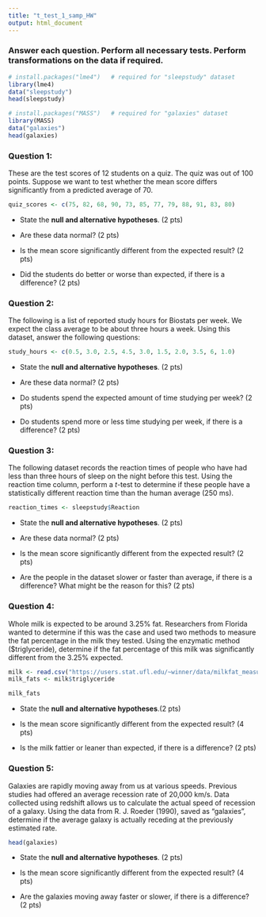 ```yaml
---
title: "t_test_1_samp_HW"
output: html_document
---
```


### Answer each question. Perform all necessary tests. Perform transformations on the data if required.

```r
# install.packages("lme4")   # required for "sleepstudy" dataset
library(lme4)
data("sleepstudy")
head(sleepstudy)

# install.packages("MASS")   # required for "galaxies" dataset
library(MASS)
data("galaxies")
head(galaxies)

```

### **Question 1:**

These are the test scores of 12 students on a quiz. The quiz was out of 100 points. Suppose we want to test whether the mean score differs significantly from a predicted average of 70.

```r
quiz_scores <- c(75, 82, 68, 90, 73, 85, 77, 79, 88, 91, 83, 80)  
```

-   State the **null and alternative hypotheses**. (2 pts)

-   Are these data normal? (2 pts)

-   Is the mean score significantly different from the expected result? (2 pts)

-   Did the students do better or worse than expected, if there is a difference? (2 pts)

### **Question 2:**

The following is a list of reported study hours for Biostats per week. We expect the class average to be about three hours a week. Using this dataset, answer the following questions:

```r
study_hours <- c(0.5, 3.0, 2.5, 4.5, 3.0, 1.5, 2.0, 3.5, 6, 1.0)  

```

-   State the **null and alternative hypotheses**. (2 pts)

-   Are these data normal? (2 pts)

-   Do students spend the expected amount of time studying per week? (2 pts)

-   Do students spend more or less time studying per week, if there is a difference? (2 pts)

### **Question 3:**

The following dataset records the reaction times of people who have had less than three hours of sleep on the night before this test. Using the reaction time column, perform a $t$-test to determine if these people have a statistically different reaction time than the human average (250 ms).

```r
reaction_times <- sleepstudy$Reaction
```

-   State the **null and alternative hypotheses**. (2 pts)

-   Are these data normal? (2 pts)

-   Is the mean score significantly different from the expected result? (2 pts)

-   Are the people in the dataset slower or faster than average, if there is a difference? What might be the reason for this? (2 pts)

### **Question 4:**

Whole milk is expected to be around 3.25% fat. Researchers from Florida wanted to determine if this was the case and used two methods to measure the fat percentage in the milk they tested. Using the enzymatic method (\$triglyceride), determine if the fat percentage of this milk was significantly different from the 3.25% expected.

```r
milk <- read.csv("https://users.stat.ufl.edu/~winner/data/milkfat_measure.csv")
milk_fats <- milk$triglyceride

milk_fats

```

-   State the **null and alternative hypotheses**.(2 pts)

-   Is the mean score significantly different from the expected result? (4 pts)

-   Is the milk fattier or leaner than expected, if there is a difference? (2 pts)

### **Question 5:**

Galaxies are rapidly moving away from us at various speeds. Previous studies had offered an average recession rate of 20,000 km/s. Data collected using redshift allows us to calculate the actual speed of recession of a galaxy. Using the data from R. J. Roeder (1990), saved as "galaxies", determine if the average galaxy is actually receding at the previously estimated rate.

```r
head(galaxies)
```

-   State the **null and alternative hypotheses**. (2 pts)

-   Is the mean score significantly different from the expected result? (4 pts)

-   Are the galaxies moving away faster or slower, if there is a difference? (2 pts)
